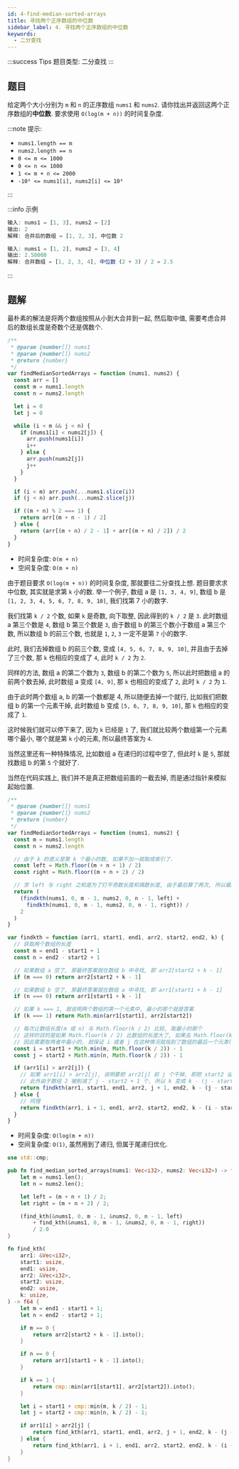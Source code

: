 ```yaml
---
id: 4-find-median-sorted-arrays
title: 寻找两个正序数组的中位数
sidebar_label: 4. 寻找两个正序数组的中位数
keywords:
  - 二分查找
---
```


:::success Tips
题目类型: 二分查找
:::

## 题目

给定两个大小分别为 `m` 和 `n` 的正序数组 `nums1` 和 `nums2`. 请你找出并返回这两个正序数组的**中位数**. 要求使用 `O(log(m + n))` 的时间复杂度.

:::note 提示:

- `nums1.length == m`
- `nums2.length == n`
- `0 <= m <= 1000`
- `0 <= n <= 1000`
- `1 <= m + n <= 2000`
- `-10⁶ <= nums1[i], nums2[i] <= 10⁶`

:::

:::info 示例

```ts
输入: nums1 = [1, 3], nums2 = [2]
输出: 2
解释: 合并后的数组 = [1, 2, 3], 中位数 2
```

```ts
输入: nums1 = [1, 2], nums2 = [3, 4]
输出: 2.50000
解释: 合并数组 = [1, 2, 3, 4], 中位数 (2 + 3) / 2 = 2.5
```

:::

## 题解


<Tabs>
  <TabItem value="JavaScript - 朴素解法" label="JavaScript - 朴素解法">

最朴素的解法是将两个数组按照从小到大合并到一起, 然后取中值, 需要考虑合并后的数组长度是奇数个还是偶数个.

```ts
/**
 * @param {number[]} nums1
 * @param {number[]} nums2
 * @return {number}
 */
var findMedianSortedArrays = function (nums1, nums2) {
  const arr = []
  const m = nums1.length
  const n = nums2.length

  let i = 0
  let j = 0

  while (i < m && j < n) {
    if (nums1[i] < nums2[j]) {
      arr.push(nums1[i])
      i++
    } else {
      arr.push(nums2[j])
      j++
    }
  }

  if (i < m) arr.push(...nums1.slice(i))
  if (j < n) arr.push(...nums2.slice(j))

  if ((m + n) % 2 === 1) {
    return arr[(m + n - 1) / 2]
  } else {
    return (arr[(m + n) / 2 - 1] + arr[(m + n) / 2]) / 2
  }
}
```

- 时间复杂度: `O(m + n)`
- 空间复杂度: `O(m + n)`

</TabItem>
<TabItem value="JavaScript - 二分查找" label="JavaScript - 二分查找" default>

由于题目要求 `O(log(m + n))` 的时间复杂度, 那就要往二分查找上想. 题目要求求中位数, 其实就是求第 `k` 小的数. 举一个例子, 数组 a 是 `[1, 3, 4, 9]`,
数组 b 是 `[1, 2, 3, 4, 5, 6, 7, 8, 9, 10]`, 我们找第 7 小的数字.

我们找第 `k / 2` 个数, 如果 `k` 是奇数, 向下取整, 因此得到的 `k / 2` 是 `3`. 此时数组 a 第三个数是 `4`, 数组 b 第三个数是 `3`, 由于数组 b 的第三个数小于数组 a 第三个数,
所以数组 b 的前三个数, 也就是 `1`, `2`, `3` 一定不是第 `7` 小的数字.

此时, 我们去掉数组 b 的前三个数, 变成 `[4, 5, 6, 7, 8, 9, 10]`, 并且由于去掉了三个数, 那 `k` 也相应的变成了 `4`, 此时 `k / 2` 为 `2`.

同样的方法, 数组 a 的第二个数为 `3`, 数组 b 的第二个数为 `5`, 所以此时把数组 a 的前两个数去掉, 此时数组 a 变成 `[4, 9]`, 那 `k` 也相应的变成了 `2`, 此时 `k / 2` 为 `1`.

由于此时两个数组 a, b 的第一个数都是 4, 所以随便去掉一个就行, 比如我们把数组 b 的第一个元素干掉, 此时数组 b 变成 `[5, 6, 7, 8, 9, 10]`, 那 `k` 也相应的变成了 `1`.

这时候我们就可以停下来了, 因为 `k` 已经是 `1` 了, 我们就比较两个数组第一个元素哪个最小, 哪个就是第 `k` 小的元素, 所以最终答案为 `4`.

当然这里还有一种特殊情况, 比如数组 a 在递归的过程中空了, 但此时 `k` 是 `5`, 那就找数组 b 的第 `5` 个就好了.

当然在代码实践上, 我们并不是真正把数组前面的一截去掉, 而是通过指针来模拟起始位置.

```ts
/**
 * @param {number[]} nums1
 * @param {number[]} nums2
 * @return {number}
 */
var findMedianSortedArrays = function (nums1, nums2) {
  const m = nums1.length
  const n = nums2.length

  // 由于 k 的意义是第 k 个最小的数, 如果不加一就取成索引了.
  const left = Math.floor((m + n + 1) / 2)
  const right = Math.floor((m + n + 2) / 2)

  // 求 left 与 right 之和是为了打平奇数长度和偶数长度, 由于最后算了两次, 所以最终结果要除以 2
  return (
    (findkth(nums1, 0, m - 1, nums2, 0, n - 1, left) +
      findkth(nums1, 0, m - 1, nums2, 0, n - 1, right)) /
    2
  )
}

var findkth = function (arr1, start1, end1, arr2, start2, end2, k) {
  // 获取两个数组的长度
  const m = end1 - start1 + 1
  const n = end2 - start2 + 1

  // 如果数组 a 空了, 那最终答案就在数组 b 中寻找, 即 arr2[start2 + k - 1]
  if (m === 0) return arr2[start2 + k - 1]

  // 如果数组 b 空了, 那最终答案就在数组 a 中寻找, 即 arr1[start1 + k - 1]
  if (n === 0) return arr1[start1 + k - 1]

  // 如果 k === 1, 就说明两个数组的第一个元素中, 最小的那个就是答案
  if (k === 1) return Math.min(arr1[start1], arr2[start2])

  // 每次让数组长度(m 或 n) 与 Math.floor(k / 2) 比较, 取最小的那个
  // 这样的目的是如果 Math.floor(k / 2) 比数组的长度大了, 如果去 Math.floor(k / 2) 的话, 数组就越界了
  // 因此需要取两者中最小的, 就保证 i 或者 j 在这种情况就指到了数组的最后一个元素(下一次递归时这个数组长度就为 0 了)
  const i = start1 + Math.min(m, Math.floor(k / 2)) - 1
  const j = start2 + Math.min(n, Math.floor(k / 2)) - 1

  if (arr1[i] > arr2[j]) {
    // 如果 arr1[i] > arr2[j], 说明要把 arr2[j] 前 j 个干掉, 即把 start2 设为 j + 1,
    // 此外由于数组 2 被削减了 j - start2 + 1 个, 所以 k 变成 k - (j - start2 + 1)
    return findkth(arr1, start1, end1, arr2, j + 1, end2, k - (j - start2 + 1))
  } else {
    // 同理
    return findkth(arr1, i + 1, end1, arr2, start2, end2, k - (i - start1 + 1))
  }
}
```

- 时间复杂度: `O(log(m + n))`
- 空间复杂度: `O(1)`, 虽然用到了递归, 但属于尾递归优化.

</TabItem>
<TabItem value="Rust" label="Rust">

```rust
use std::cmp;

pub fn find_median_sorted_arrays(nums1: Vec<i32>, nums2: Vec<i32>) -> f64 {
    let m = nums1.len();
    let n = nums2.len();

    let left = (m + n + 1) / 2;
    let right = (m + n + 2) / 2;

    (find_kth(&nums1, 0, m - 1, &nums2, 0, n - 1, left)
        + find_kth(&nums1, 0, m - 1, &nums2, 0, n - 1, right))
        / 2.0
}

fn find_kth(
    arr1: &Vec<i32>,
    start1: usize,
    end1: usize,
    arr2: &Vec<i32>,
    start2: usize,
    end2: usize,
    k: usize,
) -> f64 {
    let m = end1 - start1 + 1;
    let n = end2 - start2 + 1;

    if m == 0 {
        return arr2[start2 + k - 1].into();
    }

    if n == 0 {
        return arr1[start1 + k - 1].into();
    }

    if k == 1 {
        return cmp::min(arr1[start1], arr2[start2]).into();
    }

    let i = start1 + cmp::min(m, k / 2) - 1;
    let j = start2 + cmp::min(n, k / 2) - 1;

    if arr1[i] > arr2[j] {
        return find_kth(arr1, start1, end1, arr2, j + 1, end2, k - (j - start2 + 1));
    } else {
        return find_kth(arr1, i + 1, end1, arr2, start2, end2, k - (i - start1 + 1));
    }
}

```

</TabItem>
</Tabs>
